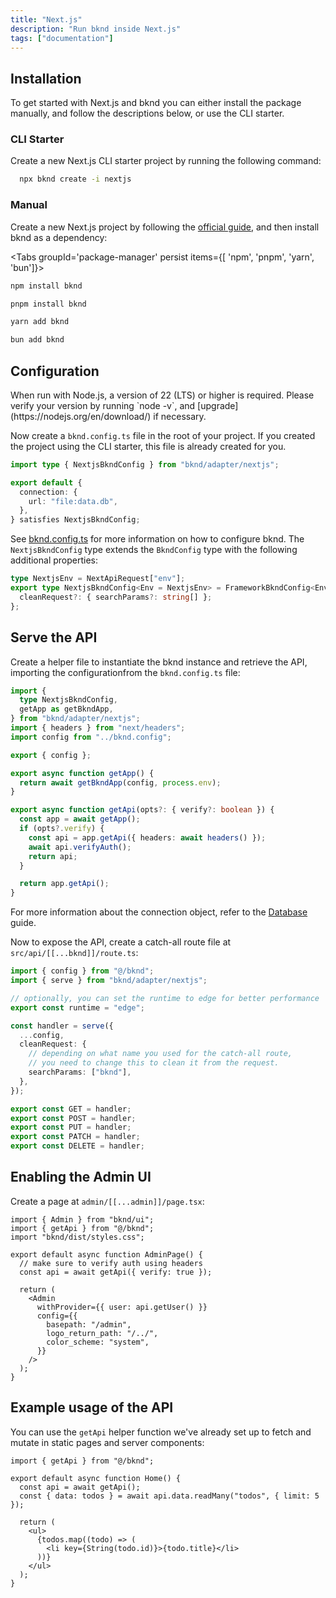 ```yaml
---
title: "Next.js"
description: "Run bknd inside Next.js"
tags: ["documentation"]
---
```


## Installation

To get started with Next.js and bknd you can either install the package manually, and follow the descriptions below, or use the CLI starter.

### CLI Starter

Create a new Next.js CLI starter project by running the following command:

```sh
  npx bknd create -i nextjs
```

### Manual

Create a new Next.js project by following the [official guide](https://nextjs.org/docs/pages/api-reference/cli/create-next-app), and then install bknd as a dependency:

<Tabs groupId='package-manager' persist items={[ 'npm', 'pnpm', 'yarn', 'bun']}>

```bash tab="npm"
npm install bknd
```

```bash tab="pnpm"
pnpm install bknd
```

```bash tab="yarn"
yarn add bknd
```

```bash tab="bun"
bun add bknd
```

</Tabs>

## Configuration

<Callout type="warning">
  When run with Node.js, a version of 22 (LTS) or higher is required. Please
  verify your version by running `node -v`, and
  [upgrade](https://nodejs.org/en/download/) if necessary.
</Callout>

Now create a `bknd.config.ts` file in the root of your project. If you created the project using the CLI starter, this file is already created for you.

```typescript title="bknd.config.ts"
import type { NextjsBkndConfig } from "bknd/adapter/nextjs";

export default {
  connection: {
    url: "file:data.db",
  },
} satisfies NextjsBkndConfig;
```

See [bknd.config.ts](/extending/config) for more information on how to configure bknd. The `NextjsBkndConfig` type extends the `BkndConfig` type with the following additional properties:

```typescript
type NextjsEnv = NextApiRequest["env"];
export type NextjsBkndConfig<Env = NextjsEnv> = FrameworkBkndConfig<Env> & {
  cleanRequest?: { searchParams?: string[] };
};
```

## Serve the API

Create a helper file to instantiate the bknd instance and retrieve the API, importing the configurationfrom the `bknd.config.ts` file:

```ts title="src/bknd.ts"
import {
  type NextjsBkndConfig,
  getApp as getBkndApp,
} from "bknd/adapter/nextjs";
import { headers } from "next/headers";
import config from "../bknd.config";

export { config };

export async function getApp() {
  return await getBkndApp(config, process.env);
}

export async function getApi(opts?: { verify?: boolean }) {
  const app = await getApp();
  if (opts?.verify) {
    const api = app.getApi({ headers: await headers() });
    await api.verifyAuth();
    return api;
  }

  return app.getApi();
}
```

For more information about the connection object, refer to the [Database](/usage/database) guide.

Now to expose the API, create a catch-all route file at `src/api/[[...bknd]]/route.ts`:

```ts title="src/api/[[...bknd]]/route.ts"
import { config } from "@/bknd";
import { serve } from "bknd/adapter/nextjs";

// optionally, you can set the runtime to edge for better performance
export const runtime = "edge";

const handler = serve({
  ...config,
  cleanRequest: {
    // depending on what name you used for the catch-all route,
    // you need to change this to clean it from the request.
    searchParams: ["bknd"],
  },
});

export const GET = handler;
export const POST = handler;
export const PUT = handler;
export const PATCH = handler;
export const DELETE = handler;
```

## Enabling the Admin UI

Create a page at `admin/[[...admin]]/page.tsx`:

```tsx title="admin/[[...admin]]/page.tsx"
import { Admin } from "bknd/ui";
import { getApi } from "@/bknd";
import "bknd/dist/styles.css";

export default async function AdminPage() {
  // make sure to verify auth using headers
  const api = await getApi({ verify: true });

  return (
    <Admin
      withProvider={{ user: api.getUser() }}
      config={{
        basepath: "/admin",
        logo_return_path: "/../",
        color_scheme: "system",
      }}
    />
  );
}
```

## Example usage of the API

You can use the `getApi` helper function we've already set up to fetch and mutate in static pages and server components:

```tsx title="app/page.tsx"
import { getApi } from "@/bknd";

export default async function Home() {
  const api = await getApi();
  const { data: todos } = await api.data.readMany("todos", { limit: 5 });

  return (
    <ul>
      {todos.map((todo) => (
        <li key={String(todo.id)}>{todo.title}</li>
      ))}
    </ul>
  );
}
```
